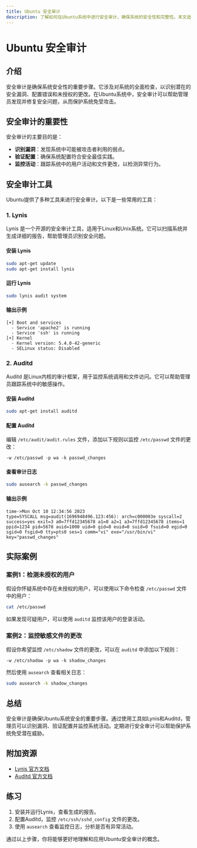 ```yaml
---
title: Ubuntu 安全审计
description: 了解如何在Ubuntu系统中进行安全审计，确保系统的安全性和完整性。本文适合初学者，将逐步讲解安全审计的概念、工具和实际应用。
---
```


# Ubuntu 安全审计

## 介绍

安全审计是确保系统安全性的重要步骤。它涉及对系统的全面检查，以识别潜在的安全漏洞、配置错误和未授权的更改。在Ubuntu系统中，安全审计可以帮助管理员发现并修复安全问题，从而保护系统免受攻击。

## 安全审计的重要性

安全审计的主要目的是：

- **识别漏洞**：发现系统中可能被攻击者利用的弱点。
- **验证配置**：确保系统配置符合安全最佳实践。
- **监控活动**：跟踪系统中的用户活动和文件更改，以检测异常行为。

## 安全审计工具

Ubuntu提供了多种工具来进行安全审计。以下是一些常用的工具：

### 1. Lynis

Lynis 是一个开源的安全审计工具，适用于Linux和Unix系统。它可以扫描系统并生成详细的报告，帮助管理员识别安全问题。

#### 安装 Lynis

```bash
sudo apt-get update
sudo apt-get install lynis
```

#### 运行 Lynis

```bash
sudo lynis audit system
```

#### 输出示例

```plaintext
[+] Boot and services
  - Service 'apache2' is running
  - Service 'ssh' is running
[+] Kernel
  - Kernel version: 5.4.0-42-generic
  - SELinux status: Disabled
```

### 2. Auditd

Auditd 是Linux内核的审计框架，用于监控系统调用和文件访问。它可以帮助管理员跟踪系统中的敏感操作。

#### 安装 Auditd

```bash
sudo apt-get install auditd
```

#### 配置 Auditd

编辑 `/etc/audit/audit.rules` 文件，添加以下规则以监控 `/etc/passwd` 文件的更改：

```plaintext
-w /etc/passwd -p wa -k passwd_changes
```

#### 查看审计日志

```bash
sudo ausearch -k passwd_changes
```

#### 输出示例

```plaintext
time->Mon Oct 10 12:34:56 2023
type=SYSCALL msg=audit(1696948496.123:456): arch=c000003e syscall=2 success=yes exit=3 a0=7ffd12345678 a1=0 a2=1 a3=7ffd12345678 items=1 ppid=1234 pid=5678 auid=1000 uid=0 gid=0 euid=0 suid=0 fsuid=0 egid=0 sgid=0 fsgid=0 tty=pts0 ses=1 comm="vi" exe="/usr/bin/vi" key="passwd_changes"
```

## 实际案例

### 案例1：检测未授权的用户

假设你怀疑系统中存在未授权的用户，可以使用以下命令检查 `/etc/passwd` 文件中的用户：

```bash
cat /etc/passwd
```

如果发现可疑用户，可以使用 `auditd` 监控该用户的登录活动。

### 案例2：监控敏感文件的更改

假设你希望监控 `/etc/shadow` 文件的更改，可以在 `auditd` 中添加以下规则：

```plaintext
-w /etc/shadow -p wa -k shadow_changes
```

然后使用 `ausearch` 查看相关日志：

```bash
sudo ausearch -k shadow_changes
```

## 总结

安全审计是确保Ubuntu系统安全的重要步骤。通过使用工具如Lynis和Auditd，管理员可以识别漏洞、验证配置并监控系统活动。定期进行安全审计可以帮助保护系统免受潜在威胁。

## 附加资源

- [Lynis 官方文档](https://cisofy.com/documentation/lynis/)
- [Auditd 官方文档](https://access.redhat.com/documentation/en-us/red_hat_enterprise_linux/7/html/security_guide/chap-system_auditing)

## 练习

1. 安装并运行Lynis，查看生成的报告。
2. 配置Auditd，监控 `/etc/ssh/sshd_config` 文件的更改。
3. 使用 `ausearch` 查看监控日志，分析是否有异常活动。

通过以上步骤，你将能够更好地理解和应用Ubuntu安全审计的概念。